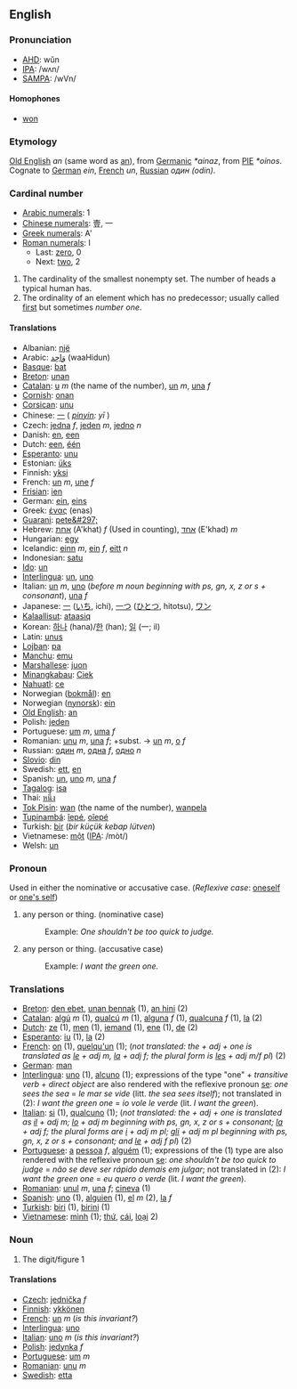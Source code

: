 ==English==
===Pronunciation===
*[[w:AHD|AHD]]: wŭn
*[[w:IPA|IPA]]: /wʌn/
*[[w:SAMPA|SAMPA]]: /wVn/
==== Homophones ====
*[[won]]

===Etymology===

[[Old English]] ''an'' (same word as [[an]]), from [[Germanic]] ''*ainaz'', from [[w:Proto-Indo-European|PIE]] ''*oinos''. Cognate to [[German]] ''ein'', [[French]] ''un'', [[Russian]] ''один'' ''(odin)''.

===Cardinal number===

*[[w:Arabic Numerals|Arabic numerals]]: 1
*[[w:Chinese numerals|Chinese numerals]]: 壹, 一
*[[w:Greek numerals|Greek numerals]]: A'
*[[w:Roman numerals|Roman numerals]]: I
**Last: [[zero]], 0
**Next: [[two]], 2

# The cardinality of the smallest nonempty set.  The number of heads a typical human has.
# The ordinality of an element which has no predecessor; usually called [[first]] but sometimes ''number one''.

====Translations====

*Albanian: [[një]]
*Arabic: [[وَاحِد]] (waaHidun)
*[[Basque]]: [[bat]]
*[[Breton]]: [[unan]]
*[[Catalan]]: [[u]] ''m'' (the name of the number), [[un]] ''m'', [[una]] ''f''
*[[Cornish]]: [[onan]]
*[[Corsican]]: [[unu]]
*Chinese: [[一]] ( ''[[pinyin]]: yī'' )
*Czech: [[jedna]] ''f'', [[jeden]] ''m'', [[jedno]] ''n''
*Danish: [[en]], [[een]]
*Dutch: [[een]], [[één]]
*[[Esperanto]]: [[unu]]
*Estonian: [[üks]]
*Finnish: [[yksi]]
*French: [[un]] ''m'', [[une]] ''f''
*[[Frisian]]: [[ien]]
*German: [[ein]], [[eins]]
*Greek: [[ένας]] (enas)
*[[Guarani]]: [[pete&#297;]]
*Hebrew: [[אחת]] (A'khat) ''f'' (Used in counting), [[אחד]] (E'khad) ''m''
*Hungarian: [[egy]]
*Icelandic: [[einn]] ''m'', [[ein]] ''f'', [[eitt]] ''n''
*Indonesian: [[satu]]
*[[Ido]]: [[un]]
*[[Interlingua]]: [[un]], [[uno]]
*Italian: [[un]] ''m'', [[uno]] (''before m noun beginning with ps, gn, x, z or s + consonant''), [[una]] ''f''
*Japanese: [[一]] ([[いち]], ichi), [[一つ]] ([[ひとつ]], hitotsu), [[ワン]]
*[[Kalaallisut]]: [[ataasiq]]
*Korean: [[하나]] (hana)/[[한]] (han); [[일]] (一; il)
*Latin: [[unus]]
*[[Lojban]]: [[pa]]
*[[Manchu]]: [[emu]]
*[[Marshallese]]: [[juon]]
*[[Minangkabau]]: [[Ciek]]
*[[Nahuatl]]: [[ce]]
*Norwegian ([[bokmål]]): [[en]]
*Norwegian ([[nynorsk]]): [[ein]]
*[[Old English]]: [[an]]
*Polish: [[jeden]]
*Portuguese: [[um]] ''m'', [[uma]] ''f''
*Romanian: [[unu]] ''m'', [[una]] ''f''; +subst. -> [[un]] ''m'', [[o]] ''f''
*Russian: [[один]] ''m'', [[одна]] ''f'', [[одно]] ''n''
*[[Slovio]]: [[din]]
*Swedish: [[ett]], [[en]]
*Spanish: [[un]], [[uno]] ''m'', [[una]] ''f''
*[[Tagalog]]: [[isa]]
*Thai: [[หนึ่ง]]
*[[Tok Pisin]]: [[wan]] (the name of the number), [[wanpela]]
*[[Tupinambá]]: [[îepé]], [[oîepé]]
*Turkish: [[bir]] (''bir küçük kebap lütven'')
*Vietnamese: [[một]] ([[International Phonetic Alphabet|IPA]]: /mòt/)
*Welsh: [[un]]

===Pronoun===
Used in either the nominative or accusative case. (''Reflexive case'': [[oneself]] or [[one's self]])

# any person or thing. (nominative case)
#:Example: ''One shouldn't be too quick to judge.''
# any person or thing. (accusative case)
#:Example: ''I want the green one.''

=== Translations ===

*[[Breton]]: [[den ebet]], [[unan bennak]] (1), [[an hini]] (2)
*[[Catalan]]: [[algú]] ''m'' (1), [[qualcú]] ''m'' (1), [[alguna]] ''f'' (1), [[qualcuna]] ''f'' (1), [[la]] (2)
*[[Dutch]]: [[ze]] (1), [[men]] (1), [[iemand]] (1), [[ene]] (1), [[de]] (2)
*[[Esperanto]]: [[iu]] (1), [[la]] (2)
*[[French]]: [[on]] (1), [[quelqu'un]] (1); (''not translated: the + adj + one is translated as [[le]] + adj m, [[la]] + adj f; the plural form is [[les]] + adj m/f pl'') (2)
*[[German]]: [[man]]
*[[Interlingua]]: [[uno]] (1), [[alcuno]] (1); expressions of the type "one" + ''transitive verb'' + ''direct object'' are also rendered with the reflexive pronoun [[se]]: ''one sees the sea'' = ''le mar se vide'' (litt. ''the sea sees itself''); not translated in (2): ''I want the green one'' = ''io vole le verde'' (lit. ''I want the green'').
*[[Italian]]: [[si]] (1), [[qualcuno]] (1); (''not translated: the + adj + one is translated as [[il]] + adj m; [[lo]] + adj m beginning with ps, gn, x, z or s + consonant; [[la]] + adj f; the plural forms are [[i]] + adj m pl; [[gli]] + adj m pl beginning with ps, gn, x, z or s + consonant; and [[le]] + adj f pl'') (2)
*[[Portuguese]]: [[a]] [[pessoa]] ''f'', [[alguém]] (1); expressions of the (1) type are also rendered with the reflexive pronoun [[se]]: ''one shouldn't be too quick to judge'' = ''não se deve ser rápido demais em julgar''; not translated in (2): ''I want the green one'' = ''eu quero o verde'' (lit. ''I want the green'').
*[[Romanian]]: [[unul]] ''m'', [[una]] ''f''; [[cineva]] (1) 
*[[Spanish]]: [[uno]] (1), [[alguien]] (1), [[el]] ''m'' (2), [[la]] ''f''
*[[Turkish]]: [[biri]] (1), [[birini]] (1)
*[[Vietnamese]]: [[mình]] (1); [[thứ]], [[cái]], [[loại]] 2)

===Noun===

#The digit/figure 1

====Translations====

*[[Czech]]: [[jednička]] ''f''
*[[Finnish]]: [[ykkönen]]
*[[French]]: [[un]] ''m'' (''is this invariant?'')
*[[Interlingua]]: [[uno]]
*[[Italian]]: [[uno]] ''m'' (''is this invariant?'')
*[[Polish]]: [[jedynka]] ''f''
*[[Portuguese]]: [[um]] ''m''
*[[Romanian]]: [[unu]] ''m''
*[[Swedish]]: [[etta]]